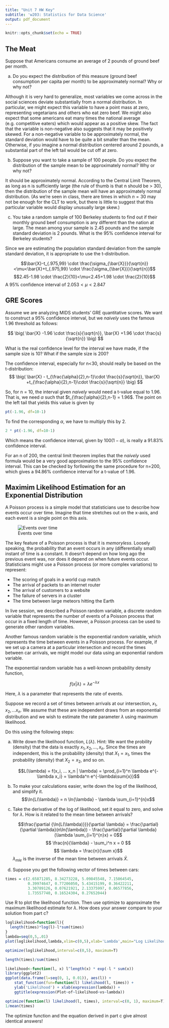 ```yaml
---
title: "Unit 7 HW Key"
subtitle: 'w203: Statistics for Data Science'
output: pdf_document
---
```


```r
knitr::opts_chunk$set(echo = TRUE)
```
 
## The Meat 

Suppose that Americans consume an average of 2 pounds of ground beef per month.

(a) Do you expect the distribution of this measure (ground beef consumption per capita per month) to be approximately normal? Why or why not?

Although it is very hard to generalize, most variables we come across in the social sciences deviate substantially from a normal distribution.  In particular, we might expect this variable to have a point mass at zero, representing vegetarians and others who eat zero beef.  We might also expect that some americans eat many times the national average (e.g. competitive eaters) which would appear as a positive skew.  The fact that the variable is non-negative also suggests that it may be positively skewed.  For a non-negative variable to be approximately normal, the standard deviation would have to be quite a bit smaller than the mean.  Otherwise, if you imagine a normal distribution centered around 2 pounds, a substantial part of the left tail would be cut off at zero.

(b) Suppose you want to take a sample of 100 people. Do you expect the distribution of the sample mean to be approximately normal? Why or why not?

It should be approximately normal.  According to the Central Limit Theorem, as long as n is sufficiently large (the rule of thumb is that n should be > 30), then the distribution of the sample mean will have an approximately normal distribution.  (As we're seen in class, there are times in which $n=30$ may not be enough for the CLT to work, but there is little to suggest that this particular variable would display unusually large skew.) 

(c) You take a random sample of 100 Berkeley students to find out if their monthly ground beef consumption is any different than the nation at large.  The mean among your sample is 2.45 pounds and the sample standard deviation is 2 pounds. What is the 95\% confidence interval for Berkeley students?

Since we are estimating the population standard deviation from the sample standard deviation, it is appropriate to use the t-distribution.

$$\bar{X}-t_{.975,99} \cdot \frac{\sigma_{\bar{X}}}{\sqrt{n}}<\mu<\bar{X}+t_{.975,99} \cdot \frac{\sigma_{\bar{X}}}{\sqrt{n}}$$
$$2.45-1.98 \cdot \frac{2}{10}<\mu<2.45+1.98 \cdot \frac{2}{10}$$
A 95% confidence interval of $2.053<\mu<2.847$



## GRE Scores
Assume we are analyzing MIDS students' GRE quantitative scores. We want to construct a $95\%$ confidence interval, but we *naively* uses the famous 1.96 threshold as follows:

$$ \big( \bar{X} -1.96 \cdot \frac{s}{\sqrt{n}},  \bar{X} +1.96 \cdot \frac{s}{\sqrt{n}} \big) $$

What is the real confidence level for the interval we have made, if the sample size is 10?  What if the sample size is 200? 

The confidence interval, especially for n<30, should really be based on the t-distribution:
$$ \big( \bar{X} - t_{\frac{\alpha}{2},n-1}\cdot \frac{s}{\sqrt{n}}, \bar{X} +t_{\frac{\alpha}{2},n-1}\cdot \frac{s}{\sqrt{n}} \big) $$

So, for n = 10, the interval given *naively* would need a t-value equal to 1.96.  That is, we need $\alpha$ such that $t_{\frac{\alpha}{2},n-1} = 1.96$.  The point on the left tail that yields this value is given by

```r
pt(-1.96, df=10-1)
```

To find the corresponding $\alpha$, we have to multiply this by 2.

```r
2 * pt(-1.96, df=10-1)
```

Which means the confidence interval, given by $100(1-\alpha)$, is really  a 91.83% confidence interval.

For an n of 200, the central limit theorem implies that the *naively* used formula would be a very good approximation to the 95% confidence interval. This can be checked by forllowing the same procedure for n=200, which gives a 94.86% confidence interval for a t-value of 1.96.




## Maximim Likelihood Estimation for an Exponential Distribution

A Poisson process is a simple model that statisticians use to describe how events occur over time.  Imagine that time stretches out on the x-axis, and each event is a single point on this axis.

![Events over time](poisson.png)

The key feature of a Poisson process is that it is *memoryless*.  Loosely speaking, the probability that an event occurs in any (differentially small) instant of time is a constant.  It doesn't depend on how long ago the previous event was, nor does it depend on when future events occur.  Statisticians might use a Poisson process (or more complex variations) to represent:

- The scoring of goals in a world cup match
- The arrival of packets to an internet router
- The arrival of customers to a website
- The failure of servers in a cluster
- The time between large meteors hitting the Earth

In live session, we described a Poisson random variable, a discrete random variable that represents the number of events of a Poisson process that occur in a fixed length of time.  However, a Poisson process can be used to generate other random variables.

Another famous random variable is the exponential random variable, which represents the time between events in a Poisson process.  For example, if we set up a camera at a particular intersection and record the times between car arrivals, we might model our data using an exponential random variable.

The exponential random variable has a well-known probability density function,

$$ f(x|\lambda) = \lambda e^{-\lambda x} $$

Here, $\lambda$ is a parameter that represents the rate of events.

Suppose we record a set of times between arrivals at our intersection, $x_1, x_2, ... x_n$.  We assume that these are independent draws from an exponential distribution and we wish to estimate the rate parameter $\lambda$ using maximum likelihood.

Do this using the following steps:

a. Write down the likelihood function, $L(\lambda)$.  Hint: We want the probility (density) that the data is exactly $x_1, x_2,...,x_n$.  Since the times are independent, this is the probability (density) that $X_1 = x_1$, times the probability (density) that $X_2 = x_2$, and so on.

    $$L(\lambda) = f(x_i, ... x_n | \lambda) = \prod_{i=1}^n \lambda e^{-\lambda x_i} = \lambda^n e^{-\lambda\sum{x}}$$
    
    
b. To make your calculations easier, write down the log of the likelihood, and simplify it.
    $$\ln{L(\lambda)} = n \ln{\lambda} - \lambda \sum_{i=1}^{n}x$$


c. Take the derivative of the log of likelihood, set it equal to zero, and solve for $\lambda$.  How is it related to the mean time between arrivals?

    $$\frac{\partial {\ln{L(\lambda)}}}{\partial \lambda} = \frac{\partial}{\partial \lambda}(n\ln{\lambda}) - \frac{\partial}{\partial \lambda} (\lambda \sum_{i=1}^{n}x) = 0$$
    $$ \frac{n}{\lambda} - \sum_i^n x = 0 $$
    $$ \lambda = \frac{n}{\sum x}$$
    $\lambda_{mle}$ is the inverse of the mean time between arrivals $\bar{X}$.
    

d. Suppose you get the following vector of times between cars:

```r
times = c(2.65871285, 8.34273228, 5.09845548, 7.15064545,
          0.39974647, 0.77206050, 5.43415199, 0.36422211,
          3.30789126, 0.07621921, 2.13375997, 0.06577856,
          1.73557740, 0.16524304, 0.27652044)
```

Use R to plot the likelihood function. Then use optimize to approximate the maximum likelihood estimate for $\lambda$. How does your answer compare to your solution from part c?
```r
loglikelihood=function(l){
  length(times)*log(l)-l*sum(times)
}
lambda=seq(0,5,.01)
plot(loglikelihood,lambda,xlim=c(0,5),xlab='Lambda',main="Log Likelihood versus Lambda")

optimize(loglikelihood,interval=c(0,5), maximum=T)

length(times)/sum(times)

```


```r

likelihood<-function(l, x) l^length(x) * exp(-l * sum(x))
library(ggplot2)
ggplot(data.frame(l=seq(0, 1, 0.01)), aes(l)) +
    stat_function(fun=function(l) likelihood(l, times)) + 
    ylab('Likelihood') + xlab(expression(lambda)) +
    ggtitle(expression(Plot~of~likelihood~vs~lambda))

optimize(function(l) likelihood(l, times), interval=c(0, 1), maximum=T)
1/mean(times)
```

The optimize function and the equation derived in part c give almost identical answers!
